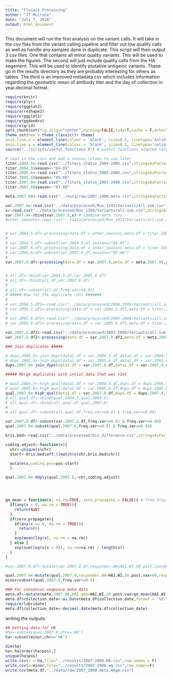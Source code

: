 ```yaml
---
title: "Fluvacs Processing"
author: "JT McCrone"
date: "July 7, 2016"
output: html_document
---
```


This document will run the first analysis on the variant calls. It will take in the csv files from the variant calling pipeline and filter out low quality calls as well as handle any samples done in duplicate. This script will then output 3 csv files. One that contains all minor quality variants. This will be used to make the figures. The second will just include quality calls from the HA segement. This will be used to identify ptutative antigenic variants. These go in the results directory as they are probably interesting for others as tables. The third is an improved metadata csv which includes information regarding the geometric mean of antibody titer and the day of collection in year.decimal format.
```r
require(knitr)
require(plyr)
require(ggplot2)
require(reshape2)
require(ggplot2)
require(ggdendro)
require(grid)
opts_chunk$set(fig.align="center",warning=FALSE,tidy=T,cache = F,echo=T)
theme_set(new = theme_classic()+ theme(
axis.line.x = element_line(colour = 'black', size=0.5, linetype='solid'),
axis.line.y = element_line(colour = 'black', size=0.5, linetype='solid'))) # to make nice plots
source("../scripts/useful_functions.R") # useful functions adapted largley from HIVE work
```



```r
# read in the csvs and add a season column to use later
titer.2004.5<-read.csv("../Titers_status_2004-2005.csv",stringsAsFactors = F)
titer.2004.5$season<-"04-05"
titer.2005.6<-read.csv("../Titers_status_2005-2006.csv",stringsAsFactors = F)
titer.2005.6$season<-"05-06"
titer.2007.8<-read.csv("../Titers_status_2007-2008.csv",stringsAsFactors = F)
titer.2007.8$season<-"07-08"
```

```r
meta.2007.08<-read.csv("../data/raw/2007_2008.meta.csv",stringsAsFactors = F)
```

```r

var.2007.8<-read.csv("../data/processed/Run_1293/Variants/all.sum.csv",stringsAsFactors = F)
x<-read.csv("../data/processed/Run_1304/Variants/all.sum.csv",stringsAsFactors = F) # the rest of these samples
var.2007.8<-rbind(var.2007.8,x) # combine both runs
#other.seasons<-read.csv("../data/processed/Run_1412/Variants/all.sum.csv",stringsAsFactors = F)


# var.2004.5.df<-processing(data.df = other.seasons,meta.df = titer.2004.5,pval = 0.01,phred = 35,mapq = 30,read_cut = c(32,94))
# 
# var.2004.5.df<-subset(var.2004.5.df,season=="04-05")
# var.2005.6.df<-processing(data.df = other.seasons,meta.df = titer.2005.6,pval = 0.01,phred = 35,mapq = 30,read_cut = c(32,94))
# var.2005.6.df<-subset(var.2005.6.df,season=="05-06")
# 
var.2007.8.df<-processing(data.df = var.2007.8,meta.df = meta.2007.08,pval = 0.01,phred = 35,mapq = 30,read_cut = c(32,94))


# all.df<-rbind(var.2004.5.df,var.2005.6.df)
# all.df<-rbind(all.df,var.2007.8.df)
# 
# all.df<-subset(all.df,freq.var>=0.01)
# ##### Now for the duplicate runs #######
# 
# var.2004.5.df2<-read.csv("../data/processed/2004_2005/Variants/all.sum.csv",stringsAsFactors = F)
# var.2004.5.df2<-processing(data.df = var.2004.5.df2,meta.df = titer.2004.5,pval = 0.01,phred = 35,mapq = 30,read_cut = c(32,94))
# 
# var.2005.6.df2<-read.csv("../data/processed/2005-2006/Variants/all.sum.csv",stringsAsFactors = F)
# var.2005.6.df2<-processing(data.df = var.2005.6.df2,meta.df = titer.2005.6,pval = 0.01,phred = 35,mapq = 30,read_cut = c(32,94))

var.2007.8.df2<-read.csv("../data/processed/2007-2008/Variants/all.sum.csv",stringsAsFactors = F)
var.2007.8.df2<-processing(data.df = var.2007.8.df2,meta.df = meta.2007.08,pval = 0.01,phred = 35,mapq = 30,read_cut = c(32,94))

### Join duplicates #####

# dups.2004.5<-join_dups(data1.df = var.2004.5.df,data2.df = var.2004.5.df2)
# dups.2005.6<-join_dups(data1.df = var.2005.6.df,data2.df = var.2005.6.df2)
dups.2007.8<-join_dups(data1.df = var.2007.8.df,data2.df = var.2007.8.df2)

##### Merge duplicates with intial data that was >1e5

# qual.2004.5<-high_qual(data1.df = var.2004.5.df,dups.df = dups.2004.5,titer = 1e3) # only duplicates above 1e3 kept
# qual.2005.6<-high_qual(data1.df = var.2005.6.df,dups.df = dups.2005.6,titer = 1e3)
qual.2007.8<-high_qual(data1.df = var.2007.8.df,dups.df = dups.2007.8,titer = 1e3)
# all.qual.df<-rbind(qual.2004.5,qual.2005.6)
# all.qual.df<-rbind(all.qual.df,qual.2007.8)
# 
# all.qual.df<-subset(all.qual.df,freq.var>=0.01 & freq.var<=0.99)

var.2007.8.df<-subset(var.2007.8.df,freq.var>=0.01 & freq.var<=0.99)
qual.2007.8<-subset(qual.2007.8,freq.var>=0.01 & freq.var<=0.99)

bris.bed<-read.csv("../data/processed/bis_difference.csv",stringsAsFactors = F,comment.char = "#") 

coding.adjust<-function(x){
  chr<-unique(x$chr)
  start<-bris.bed$off.5[match(x$chr,bris.bed$chr)]

  mutate(x,coding.pos=pos-start)
  }

qual.2007.8<-ddply(qual.2007.8,~chr,coding.adjust)





```

```r
gm_mean = function(x, na.rm=TRUE, zero.propagate = FALSE){ # from http://stackoverflow.com/questions/2602583/geometric-mean-is-there-a-built-in
  if(any(x < 0, na.rm = TRUE)){
    return(NaN)
  }
  if(zero.propagate){
    if(any(x == 0, na.rm = TRUE)){
      return(0)
    }
    exp(mean(log(x), na.rm = na.rm))
  } else {
    exp(sum(log(x[x > 0]), na.rm=na.rm) / length(x))
  }
}

#var.2007.8.df<-mutate(var.2007.8.df,responder.HA=HAI.WI.30.post.vax>40,responder.NA=NAI.WI.30.post.vax>40,HAI.geo=HAI.WI.30.post.vax>gm_mean(HAI.WI.30.post.vax),NAI.geo=NAI.WI.30.post.vax>gm_mean(NAI.WI.30.post.vax),responder.both=(responder.NA&responder.HA==T), geom.both=(HAI.geo&NAI.geo==T))

qual.2007.8<-mutate(qual.2007.8,responder.HA=HAI.WI.30.post.vax>40,responder.NA=NAI.WI.30.post.vax>40,HAI.geo=HAI.WI.30.post.vax>gm_mean(HAI.WI.30.post.vax),NAI.geo=NAI.WI.30.post.vax>gm_mean(NAI.WI.30.post.vax),responder.both=(responder.NA&responder.HA==T), geom.both=(HAI.geo&NAI.geo==T))
minor=subset(qual.2007.8,freq.var<=0.5)

### For consensus seqeunce meta data
meta.df<-mutate(meta.2007.08,HAI.geo=HAI.WI.30.post.vax>gm_mean(HAI.WI.30.post.vax))
meta.df$collection_date<-as.Date(meta.df$collection_date,format = "%d-%b-%y")
require(lubridate)
meta.df$collection_date<-decimal_date(meta.df$collection_date)


```

writing the outputs

```r
## Getting data for HA
#ha<-subset(qual.2007.8,chr=='HA')
ha<-subset(minor,chr=='HA')

dim(ha)
ha<-ha[order(ha$pos),]
unique(ha$pos)
write.csv(x = ha,file="../results/2007-2008.HA.csv",row.names = F)
write.csv(x=minor,file="../results/2007-2008.wg.csv",row.names=F)
write.csv(meta.df,"../data/raw/2007_2008.meta.HAgm.csv") 
```


